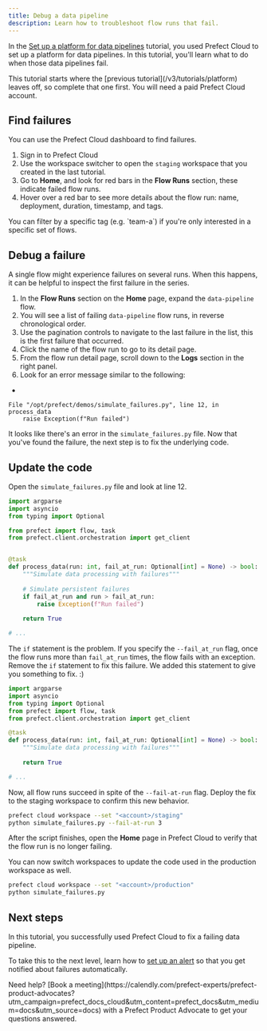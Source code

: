 ```yaml
---
title: Debug a data pipeline
description: Learn how to troubleshoot flow runs that fail.
---
```


In the [Set up a platform for data pipelines](/v3/tutorials/platform) tutorial, you used Prefect Cloud to set up a platform for data pipelines.
In this tutorial, you'll learn what to do when those data pipelines fail.

<Info>
This tutorial starts where the [previous tutorial](/v3/tutorials/platform) leaves off, so complete that one first.
You will need a paid Prefect Cloud account.
</Info>

## Find failures

You can use the Prefect Cloud dashboard to find failures.

1. Sign in to Prefect Cloud
1. Use the workspace switcher to open the `staging` workspace that you created in the last tutorial.
1. Go to **Home**, and look for red bars in the **Flow Runs** section, these indicate failed flow runs.
1. Hover over a red bar to see more details about the flow run: name, deployment, duration, timestamp, and tags.

<Note>
You can filter by a specific tag (e.g. `team-a`) if you're only interested in a specific set of flows.
</Note>

## Debug a failure

A single flow might experience failures on several runs.
When this happens, it can be helpful to inspect the first failure in the series.

1. In the **Flow Runs** section on the **Home** page, expand the `data-pipeline` flow.
1. You will see a list of failing `data-pipeline` flow runs, in reverse chronological order.
1. Use the pagination controls to navigate to the last failure in the list, this is the first failure that occurred.
1. Click the name of the flow run to go to its detail page.
1. From the flow run detail page, scroll down to the **Logs** section in the right panel.
1. Look for an error message similar to the following:
+
```
File "/opt/prefect/demos/simulate_failures.py", line 12, in process_data
    raise Exception(f"Run failed")
```

It looks like there's an error in the `simulate_failures.py` file.
Now that you've found the failure, the next step is to fix the underlying code.

## Update the code

Open the `simulate_failures.py` file and look at line 12.

```python simulate_failures.py {12}
import argparse
import asyncio
from typing import Optional

from prefect import flow, task
from prefect.client.orchestration import get_client


@task
def process_data(run: int, fail_at_run: Optional[int] = None) -> bool:
    """Simulate data processing with failures"""
    
    # Simulate persistent failures
    if fail_at_run and run > fail_at_run:
        raise Exception(f"Run failed")
    
    return True

# ...
```

The `if` statement is the problem.
If you specify the `--fail_at_run` flag, once the flow runs more than `fail_at_run` times, the flow fails with an exception.
Remove the `if` statement to fix this failure.
We added this statement to give you something to fix. :) 

```python simulate_failures.py
import argparse
import asyncio
from typing import Optional
from prefect import flow, task
from prefect.client.orchestration import get_client

@task
def process_data(run: int, fail_at_run: Optional[int] = None) -> bool:
    """Simulate data processing with failures"""
    
    return True

# ...
```

Now, all flow runs succeed in spite of the `--fail-at-run` flag.
Deploy the fix to the staging workspace to confirm this new behavior.

```bash
prefect cloud workspace --set "<account>/staging"
python simulate_failures.py --fail-at-run 3
```

After the script finishes, open the **Home** page in Prefect Cloud to verify that the flow run is no longer failing.

You can now switch workspaces to update the code used in the production workspace as well.

```bash
prefect cloud workspace --set "<account>/production"
python simulate_failures.py
```


## Next steps

In this tutorial, you successfully used Prefect Cloud to fix a failing data pipeline.

To take this to the next level, learn how to [set up an alert](/v3/automate/events/automations-triggers) so that you get notified about failures automatically.

<Tip>
Need help? [Book a meeting](https://calendly.com/prefect-experts/prefect-product-advocates?utm_campaign=prefect_docs_cloud&utm_content=prefect_docs&utm_medium=docs&utm_source=docs) with a Prefect Product Advocate to get your questions answered.
</Tip>

